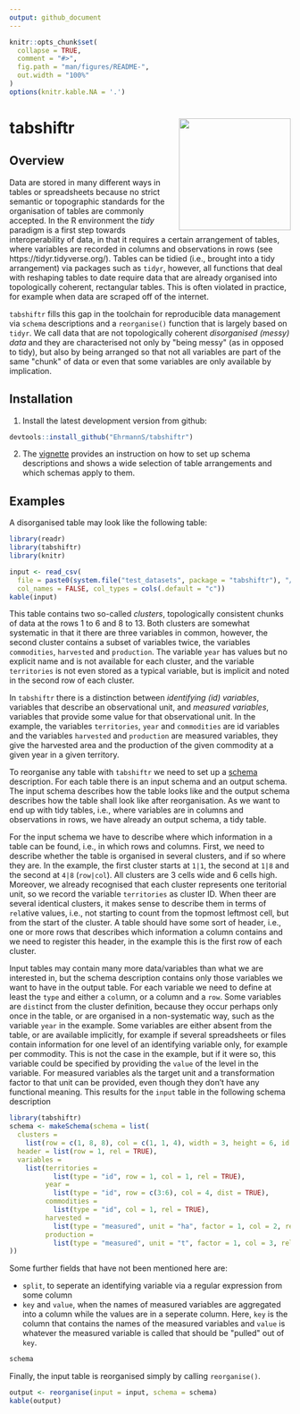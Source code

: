 ```yaml
---
output: github_document
---
```


<!-- README.md is generated from README.Rmd. Please edit that file -->

```r
knitr::opts_chunk$set(
  collapse = TRUE,
  comment = "#>",
  fig.path = "man/figures/README-",
  out.width = "100%"
)
options(knitr.kable.NA = '.')
```

# tabshiftr <a href='https://ehrmanns.github.io/tabshiftr/'><img src='man/figures/logo.svg' align="right" height="200" /></a>

<!-- badges: start -->
<!-- badges: end -->

## Overview

Data are stored in many different ways in tables or spreadsheets because no strict semantic or topographic standards for the organisation of tables are commonly accepted.
In the R environment the *tidy* paradigm is a first step towards interoperability of data, in that it requires a certain arrangement of tables, where variables are recorded in columns and observations in rows (see https://tidyr.tidyverse.org/).
Tables can be tidied (i.e., brought into a tidy arrangement) via packages such as `tidyr`, however, all functions that deal with reshaping tables to date require data that are already organised into topologically coherent, rectangular tables.
This is often violated in practice, for example when data are scraped off of the internet.

`tabshiftr` fills this gap in the toolchain for reproducible data management via `schema` descriptions and a `reorganise()` function that is largely based on `tidyr`.
We call data that are not topologically coherent *disorganised (messy) data* and they are characterised not only by \"being messy\" (as in opposed to tidy), but also by being arranged so that not all variables are part of the same \"chunk\" of data or even that some variables are only available by implication.

## Installation

1) Install the latest development version from github:

```r
devtools::install_github("EhrmannS/tabshiftr")
```

2) The [vignette](https://ehrmanns.github.io/tabshiftr/articles/tabshiftr.html) provides an instruction on how to set up schema descriptions and shows a wide selection of table arrangements and which schemas apply to them.


## Examples

A disorganised table may look like the following table:

```r
library(readr)
library(tabshiftr)
library(knitr)

input <- read_csv(
  file = paste0(system.file("test_datasets", package = "tabshiftr"), "/table13.csv"),
  col_names = FALSE, col_types = cols(.default = "c"))
kable(input)
```

This table contains two so-called *clusters*, topologically consistent chunks of data at the rows 1 to 6 and 8 to 13.
Both clusters are somewhat systematic in that it there are three variables in common, however, the second cluster contains a subset of variables twice, the variables `commodities`, `harvested` and `production`.
The variable `year` has values but no explicit name and is not available for each cluster, and the variable `territories` is not even stored as a typical variable, but is implicit and noted in the second row of each cluster.

In `tabshiftr` there is a distinction between *identifying (id) variables*, variables that describe an observational unit, and *measured variables*, variables that provide some value for that observational unit.
In the example, the variables `territories`, `year` and `commodities` are id variables and the variables `harvested` and `production` are measured variables, they give the harvested area and the production of the given commodity at a given year in a given territory.

To reorganise any table with `tabshiftr` we need to set up a [schema](https://en.wikipedia.org/wiki/Database_schema) description.
For each table there is an input schema and an output schema.
The input schema describes how the table looks like and the output schema describes how the table shall look like after reorganisation.
As we want to end up with tidy tables, i.e., where variables are in columns and observations in rows, we have already an output schema, a tidy table.

For the input schema we have to describe where which information in a table can be found, i.e., in which rows and columns.
First, we need to describe whether the table is organised in several clusters, and if so where they are.
In the example, the first cluster starts at `1|1`, the second at `1|8` and the second at `4|8` (`row|col`).
All clusters are 3 cells wide and 6 cells high.
Moreover, we already recognised that each cluster represents one teritorial unit, so we record the variable `territories` as cluster ID.
When theer are several identical clusters, it makes sense to describe them in terms of `rel`ative values, i.e., not starting to count from the topmost leftmost cell, but from the start of the cluster.
A table should have some sort of header, i.e., one or more rows that describes which information a column contains and we need to register this header, in the example this is the first row of each cluster.

Input tables may contain many more data/variables than what we are interested in, but the schema description contains only those variables we want to have in the output table.
For each variable we need to define at least the `type` and either a `col`umn, or a column and a `row`.
Some variables are `dist`inct from the cluster definition, because they occur perhaps only once in the table, or are organised in a non-systematic way, such as the variable `year` in the example.
Some variables are either absent from the table, or are available implicitly, for example if several spreadsheets or files contain information for one level of an identifying variable only, for example per commodity.
This is not the case in the example, but if it were so, this variable could be specified by providing the `value` of the level in the variable.
For measured variables als the target unit and a transformation factor to that unit can be provided, even though they don't have any functional meaning.
This results for the `input` table in the following schema description

```r
library(tabshiftr)
schema <- makeSchema(schema = list(
  clusters =
    list(row = c(1, 8, 8), col = c(1, 1, 4), width = 3, height = 6, id = "territories"),
  header = list(row = 1, rel = TRUE),
  variables =
    list(territories =
           list(type = "id", row = 1, col = 1, rel = TRUE),
         year =
           list(type = "id", row = c(3:6), col = 4, dist = TRUE),
         commodities =
           list(type = "id", col = 1, rel = TRUE),
         harvested =
           list(type = "measured", unit = "ha", factor = 1, col = 2, rel = TRUE),
         production =
           list(type = "measured", unit = "t", factor = 1, col = 3, rel = TRUE))
))
```

Some further fields that have not been mentioned here are:

* `split`, to seperate an identifying variable via a regular expression from some column
* `key` and `value`, when the names of measured variables are aggregated into a column while the values are in a seperate column. Here, `key` is the column that contains the names of the measured variables and `value` is whatever the measured variable is called that should be \"pulled\" out of `key`.

```r
schema
```

Finally, the input table is reorganised simply by calling `reorganise()`.

```r
output <- reorganise(input = input, schema = schema)
kable(output)

```